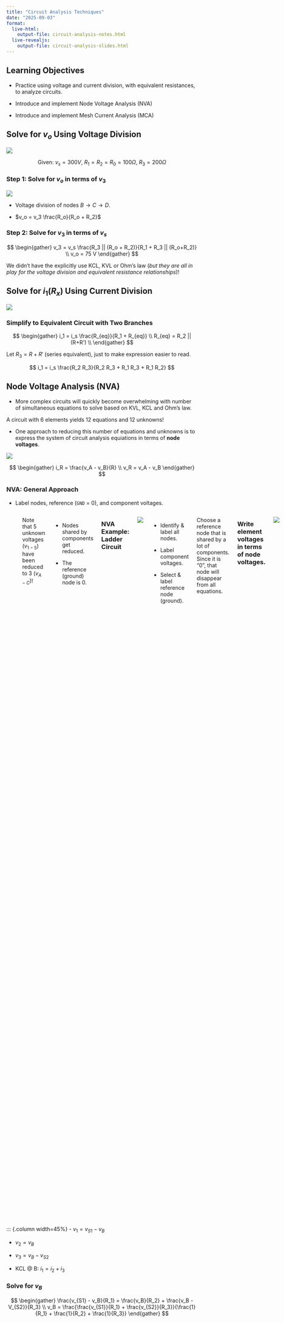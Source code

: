 ```yaml
---
title: "Circuit Analysis Techniques"
date: "2025-09-03"
format:
  live-html: 
    output-file: circuit-analysis-notes.html
  live-revealjs: 
    output-file: circuit-analysis-slides.html
---
```


## Learning Objectives

- Practice using voltage and current division, with equivalent resistances, to analyze circuits.

- Introduce and implement Node Voltage Analysis (NVA)

- Introduce and implement Mesh Current Analysis (MCA)

## Solve for $v_o$ Using Voltage Division

![](images/r_eq_ckt_labeled_sw_closed.png){fig-align="center"}

::: {style="text-align: center;"}
Given: $v_s = 300 V$, $R_1 = R_2 = R_0 = 100 \Omega$, $R_3 = 200 \Omega$
:::

### Step 1: Solve for $v_o$ in terms of $v_3$

![](images/r_eq_ckt_labeled_sw_closed.png){fig-align="center"}

- Voltage division of nodes $B \rightarrow C \rightarrow D$.

- $v_o = v_3 \frac{R_o}{R_o + R_2}$

### Step 2: Solve for $v_3$ in terms of $v_s$

$$
\begin{gather}
v_3 = v_s \frac{R_3 || (R_o + R_2)}{R_1 + R_3 || (R_o+R_2)} \\
v_o = 75 V
\end{gather}
$$

::: callout-note
We didn't have the explicitly use KCL, KVL or Ohm's law (*but they are all in play for the voltage division and equivalent resistance relationships*)!
:::

## Solve for $i_1(R_x)$ Using Current Division 

![](images/current_division_example.png){fig-align="center"}

### Simplify to Equivalent Circuit with Two Branches

$$
\begin{gather}
i_1 = i_s \frac{R_{eq}}{R_1 + R_{eq}} \\
R_{eq} = R_2 || (R+R') \\
\end{gather}
$$

Let $R_3 = R + R'$ (series equivalent), just to make expression easier to read.

$$
i_1 = i_s \frac{R_2 R_3}{R_2 R_3 + R_1 R_3 + R_1 R_2}
$$

## Node Voltage Analysis (NVA)

- More complex circuits will quickly become overwhelming with number of simultaneous equations to solve based on KVL, KCL and Ohm's law.

::: {.callout-note title="Example"}
A circuit with 6 elements yields 12 equations and 12 unknowns!
:::

- One approach to reducing this number of equations and unknowns is to express the system of circuit analysis equiations in terms of **node voltages**.

![](images/node_voltage_R.png){fig-align="center"}

$$
\begin{gather}
i_R = \frac{v_A - v_B}{R} \\
v_R = v_A - v_B
\end{gather}
$$

### NVA: General Approach

- Label nodes, reference (`GND` = 0), and component voltages.

:::: {.columns}
::: {.column width=60%}
![](images/nva_general_approach.png){fig-align="center"}
:::
::: {.column width=40%}
$$
\begin{align}
v_1 & = v_A - v_D = v_A \\
v_2 & = v_A - v_B \\
v_3 & = v_B - v_D = v_B \\
v_4 & = v_B - v_C \\
v_5 & = v_C - v_D = v_C 
\end{align}
$$
:::

::: callout-important
Note that 5 unknown voltages ($v_{1-5}$) have been reduced to 3 ($v_{A-C}$)!
:::

- Nodes shared by components get reduced.

- The reference (ground) node is 0.

### NVA Example: Ladder Circuit

![](images/nva_ladder_ckt.png){fig-align="center"}

- Identify & label all nodes.

- Label component voltages.

- Select & label reference node (ground).

::: callout-tip
Choose a reference node that is shared by a lot of components.  Since it is "0", that node will disappear from all equations.
:::

### Write element voltages in terms of node voltages.

![](images/nva_ladder_ckt.png){fig-align="center"}

$$
\begin{align}
v_E & = 0 \\
v_s & = v_A - v_E = v_A \\
v_1 & = v_A - v_B \\
v_2 & = v_B - v_E = v_B \\
v_3 & = v_B - v_C \\
v_4 & = v_C - v_E = v_C \\
v_5 & = v_C - v_D \\
v_6 & = v_D - v_E = v_D
\end{align}
$$

### Apply KCL at nodes (except at sources and reference)

$$
\begin{align}
B & : i_1 = i_2 + i_3 \\
C & : i_3 = i_4 + i_5 \\
D & : i_5 = i_6
\end{align}
$$

### Apply Ohm's Law (to relate $i$s to $v$s)

$$
\begin{align}
i_1 & = \frac{v_A - v_B}{R_1} = \frac{v_S - v_B}{R_1} \\
i_2 & = \frac{v_B}{R_2} \\
i_3 & = \frac{v_B - v_C}{R_3} \\
i_4 & = \frac{v_C}{R_4} \\
i_5 & = \frac{v_C - v_D}{R_5} \\
i_6 & = \frac{v_D}{R_5}
\end{align}
$$

### Substitute element equations $\rightarrow$ KCL equations

- Node B

$$
\begin{gather}
\frac{v_s - v_B}{R_1} = \frac{v_B}{R_2} + \frac{v_B-v_C}{R_3} \\
v_B\left( \frac{-1}{R_1}-\frac{1}{R_2}-\frac{1}{R_3} \right) + \frac{v_C}{R_3} = \frac{-v_s}{R_1}
\end{gather}
$$

- Node C

$$
\begin{gather}
\frac{v_B-v_C}{R_3} = \frac{v_C}{R_4} + \frac{v_C-v_D}{R_5} \\
\frac{v_B}{R_3} + v_C\left(\frac{-1}{R_3}-\frac{1}{R_4}-\frac{1}{R_5} \right) + \frac{v_D}{R_5} = 0
\end{gather}
$$

- Node D

$$
\begin{gather}
\frac{v_C - v_D}{R_5} = \frac{v_D}{R_6} \\
\frac{v_C}{R_5}+v_D\left(\frac{-1}{R_5}-\frac{1}{R_6} \right) = 0
\end{gather}
$$

### Solve Simultaneous Equations

- We now have 3 equations and 3 unknowns!

- Setup 3x3 matrix with 3 linear, independent rows and columns to solve for $[v]$.

$$
\begin{bmatrix}
\left(-\frac{1}{R_1}-\frac{1}{R_2}-\frac{1}{R_3}\right) & \frac{1}{R_3} & 0 \\
\frac{1}{R_3} & \left(-\frac{1}{R_3}-\frac{1}{R_4}-\frac{1}{R_5}\right) & \frac{1}{R_5} \\
0 & \frac{1}{R_5} & \left(-\frac{1}{R_5}-\frac{1}{R_6}\right) 
\end{bmatrix}
\begin{bmatrix}
v_B \\
v_C \\
v_D
\end{bmatrix}
=
\begin{bmatrix}
\frac{-v_s}{R_1} \\
0 \\
0
\end{bmatrix}
$$

- Solve for $[v]$ and then relative back to element equations to solve for element voltages and currents.

## NVA Example: Two-Sources

:::: {.columns}
::: {.column width=55%}
![](images/nva_two_sources.png){fig-align="center"}
:::
::: {.column width=45%}
- Nodes A & C are set by two voltage sources.

    - $v_A = v_{S1}$

    - $v_B = v_{S2}$

- Node D is reference (0).

- Only $v_B$ is unknown.
:::
::::

### Setup NVA Equations

:::: {.columns}
::: {.column width=55%}
![](images/nva_two_sources.png){fig-align="center"}
:::
::: {.column width=45%}
- $v_1 = v_{S1} - v_B$

- $v_2 = v_B$

- $v_3 = v_B - v_{S2}$

- KCL @ B: $i_1 = i_2 + i_3$

### Solve for $v_B$

$$
\begin{gather}
\frac{v_{S1} - v_B}{R_1} = \frac{v_B}{R_2} + \frac{v_B - V_{S2}}{R_3} \\
v_B = \frac{\frac{v_{S1}}{R_1} + \frac{v_{S2}}{R_3}}{\frac{1}{R_1} + \frac{1}{R_2} + \frac{1}{R_3}}
\end{gather}
$$